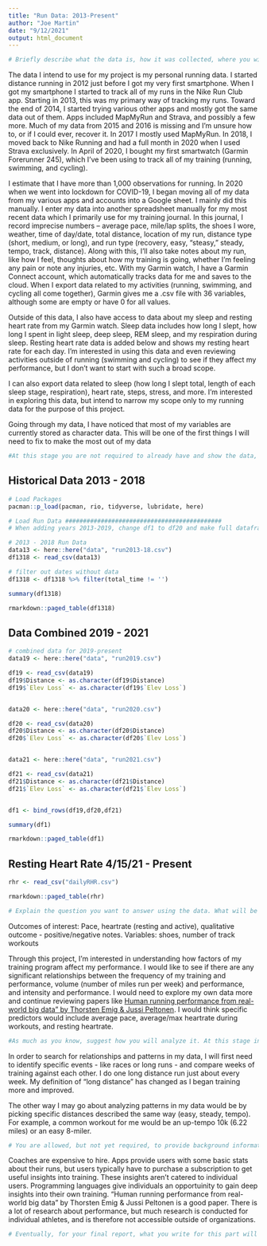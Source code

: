```yaml
---
title: "Run Data: 2013-Present"
author: "Joe Martin"
date: "9/12/2021"
output: html_document
---
```

```r
# Briefly describe what the data is, how it was collected, where you will get (or got) it from. How many observations do you have, what was measured? Anything else important to report about the data?
```


The data I intend to use for my project is my personal running data. I started distance running in 2012 just before I got my very first smartphone. When I got my smartphone I started to track all of my runs in the Nike Run Club app. Starting in 2013, this was my primary way of tracking my runs. Toward the end of 2014, I started trying various other apps and mostly got the same data out of them. Apps included MapMyRun and Strava, and possibly a few more. Much of my data from 2015 and 2016 is missing and I’m unsure how to, or if I could ever, recover it. In 2017 I mostly used MapMyRun. In 2018, I moved back to  Nike Running and had a full month in 2020 when I used Strava exclusively. In April of 2020, I bought my first smartwatch (Garmin Forerunner 245), which I’ve been using to track all of my training (running, swimming, and cycling).

I estimate that I have more than 1,000 observations for running. In 2020 when we went into lockdown for COVID-19, I began moving all of my data from my various apps and accounts into a Google sheet. I mainly did this manually. I enter my data into another spreadsheet manually for my most recent data which I primarily use for my training journal. In this journal, I record imprecise numbers – average pace, mile/lap splits, the shoes I wore, weather, time of day/date, total distance, location of my run, distance type (short, medium, or long), and run type (recovery, easy, “steasy,” steady, tempo, track, distance). Along with this, I’ll also take notes about my run, like how I feel, thoughts about how my training is going, whether I’m feeling any pain or note any injuries, etc. With my Garmin watch, I have a Garmin Connect account, which automatically tracks data for me and saves to the cloud. When I export data related to my activities (running, swimming, and cycling all come together), Garmin gives me a .csv file with 36 variables, although some are empty or have 0 for all values. 

Outside of this data, I also have access to data about my sleep and resting heart rate from my Garmin watch. Sleep data includes how long I slept, how long I spent in light sleep, deep sleep, REM sleep, and my respiration during sleep. Resting heart rate data is added below and shows my resting heart rate for each day. I'm interested in using this data and even reviewing activities outside of running (swimming and cycling) to see if they affect my performance, but I don't want to start with such a broad scope. 

I can also export data related to sleep (how long I slept total, length of each sleep stage, respiration), heart rate, steps, stress, and more. I’m interested in exploring this data, but intend to narrow my scope only to my running data for the purpose of this project. 

Going through my data, I have noticed that most of my variables are currently stored as character data. This will be one of the first things I will need to fix to make the most out of my data

```r
#At this stage you are not required to already have and show the data, but if you do, even better. Then add a few lines of code which load the data and using some of the commands you learned about, provide summary descriptions of the data.
```

## Historical Data 2013 - 2018
```r
# Load Packages
pacman::p_load(pacman, rio, tidyverse, lubridate, here)

# Load Run Data ############################################
# When adding years 2013-2019, change df1 to df20 and make full dataframe out of all years

# 2013 - 2018 Run Data
data13 <- here::here("data", "run2013-18.csv")
df1318 <- read_csv(data13)

# filter out dates without data
df1318 <- df1318 %>% filter(total_time != '')

summary(df1318)

rmarkdown::paged_table(df1318)
```

## Data Combined 2019 - 2021
```r
# combined data for 2019-present
data19 <- here::here("data", "run2019.csv")

df19 <- read_csv(data19)
df19$Distance <- as.character(df19$Distance)
df19$`Elev Loss` <- as.character(df19$`Elev Loss`)


data20 <- here::here("data", "run2020.csv")

df20 <- read_csv(data20)
df20$Distance <- as.character(df20$Distance)
df20$`Elev Loss` <- as.character(df20$`Elev Loss`)


data21 <- here::here("data", "run2021.csv")

df21 <- read_csv(data21)
df21$Distance <- as.character(df21$Distance)
df21$`Elev Loss` <- as.character(df21$`Elev Loss`)


df1 <- bind_rows(df19,df20,df21)

summary(df1)

rmarkdown::paged_table(df1)
```

## Resting Heart Rate 4/15/21 - Present
```r
rhr <- read_csv("dailyRHR.csv")

rmarkdown::paged_table(rhr)
```

```r
# Explain the question you want to answer using the data. What will be your outcome(s) of interest (if any)? What (if any) specific predictors will you focus on? What relations/patterns are you looking for in the data?
```

Outcomes of interest: Pace, heartrate (resting and active), qualitative outcome - positive/negative notes. Variables: shoes, number of track workouts

Through this project, I'm interested in understanding how factors of my training program affect my performance. I would like to see if there are any significant relationships between the frequency of my training and performance, volume (number of miles run per week) and performance, and intensity and performance. I would need to explore my own data more and continue reviewing papers like <a href="https://www.nature.com/articles/s41467-020-18737-6">Human running performance from real-world big data" by Thorsten Emig & Jussi Peltonen</a>. I would think specific predictors would include average pace, average/max heartrate during workouts, and resting heartrate.

```r
#As much as you know, suggest how you will analyze it. At this stage in the course, we haven’t covered analysis approaches yet, so you can keep things vague and non-technical here. 
```
In order to search for relationships and patterns in my data, I will first need to identify specific events - like races or long runs - and compare weeks of training against each other. I do one long distance run just about every week. My definition of "long distance" has changed as I began training more and improved. 

The other way I may go about analyzing patterns in my data would be by picking specific distances described the same way (easy, steady, tempo). For example, a common workout for me would be an up-tempo 10k (6.22 miles) or an easy 8-miler. 

```r
# You are allowed, but not yet required, to provide background information for the question you plan to answer. For instance you can describe why it’s an interesting question, who else has done similar analyses, how your analysis will be new/different, etc. Similar to what you read in an introduction to a research paper. For the final report, you’ll need these parts. For part 1, they are not required, but you are welcome to already scribble down some of that.
```

Coaches are expensive to hire. Apps provide users with some basic stats about their runs, but users typically have to purchase a subscription to get useful insights into training. These insights aren't catered to individual users. Programming languages give individuals an opportuinity to gain deep insights into their own training. "Human running performance from real-world big data" by Thorsten Emig & Jussi Peltonen is a good paper. There is a lot of research about performance, but much research is conducted for individual athletes, and is therefore not accessible outside of organizations.



```r
# Eventually, for your final report, what you write for this part will go into different sections of the full report. Some will go into the introduction, some in the methods section. You can already place these items there, or for now just write them as a single section.
```